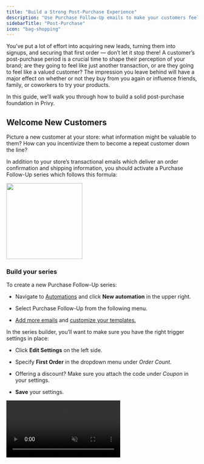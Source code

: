```yaml
---
title: "Build a Strong Post-Purchase Experience"
description: "Use Purchase Follow-Up emails to make your customers feel like more than just an order number."
sidebarTitle: "Post-Purchase"
icon: "bag-shopping"
---
```


You’ve put a lot of effort into acquiring new leads, turning them into signups, and securing that first order — don’t let it stop there! A customer’s post-purchase period is a crucial time to shape their perception of your brand; are they going to feel like just another transaction, or are they going to feel like a valued customer? The impression you leave behind will have a major effect on whether or not they buy from you again or influence friends, family, or coworkers to try your products.

In this guide, we’ll walk you through how to build a solid post-purchase foundation in Privy.

## Welcome New Customers

Picture a new customer at your store: what information might be valuable to them? How can you incentivize them to become a repeat customer down the line?

In addition to your store’s transactional emails which deliver an order confirmation and shipping information, you should activate a Purchase Follow-Up series which follows this formula:

<img height="200" src="/images/strategy-guides/pfu-first-order.png" />

### Build your series

To create a new Purchase Follow-Up series:

* Navigate to [Automations](https://dashboard.privy.com/automations) and click **New automation** in the upper right.

* Select Purchase Follow-Up from the following menu.

* [Add more emails](https://help.privy.com/docs/learn/automations/purchase-follow-up#add-remove-emails) and [customize your templates.](https://help.privy.com/docs/learn/automations/purchase-follow-up#customize-your-templates)

In the series builder, you’ll want to make sure you have the right trigger settings in place:

* Click **Edit Settings** on the left side. 

* Specify **First Order** in the dropdown menu under *Order Count.*

* Offering a discount? Make sure you attach the code under *Coupon* in your settings.

* **Save** your settings.

<video autoPlay muted loop playsInline className="first-order-pfu-setting" src="/images/strategy-guides/pfu-first-order.mp4" />

<Tip>
  Need more guidance on building a Purchase Follow-Up email? [Check out this step-by-step guide.](https://help.privy.com/docs/learn/automations/purchase-follow-up)
</Tip>

### Best Practices

When addressing your new customers, keep these best practices in mind:

1. Use specific, tailored language like “first order” and “welcome”.

2. [Personalize the subject line and/or email body](https://help.privy.com/docs/learn/content/personalization-tags#personalizing-emails)

    to include the contact’s first name.

3. Be sensitive to timing. For example, avoid offering a limited-time discount on their next order if their first order hasn’t even shipped yet.

4. Get personal — share your story so your customers know exactly who they’re supporting!

<Icon icon="sparkles" /> [Check out our Swipe File for inspiration and ideas!](https://www.swipewell.app/collections/1cf8fbd6-37b2-4809-93cb-74719b247892)

## Nurture Repeat Customers

After you’ve delivered a positive first impression after someone’s first order, it’s time to consider how you’re treating your loyal repeat customers. There’s a few different approaches you can take here:

<AccordionGroup>
  <Accordion title="Send a personal thank you note from your team or founder" defaultOpen={false}>
    Customers who invest in your brand over & over deserve some special recognition! Send over a sweet note from your team, thanking them for supporting your business + highlighting how much it means to you. Make sure you personalize your content with their first name!
  </Accordion>

  <Accordion title="Reward high value customers" defaultOpen={false}>
    You can [set a minimum order amount](https://help.privy.com/docs/learn/automations/purchase-follow-up#minimum-maximum-order-value) in your trigger settings, which can allow you to send certain content or offers to higher value customers! For example, maybe you want to send a 15% discount to a customer who spent over $100 with you.
  </Accordion>

  <Accordion title="Cross sell new products" defaultOpen={false}>
    You can restrict a Purchase Follow-Up series from triggering based on [whether or not an order contained certain product(s) or items from certain collection(s](https://help.privy.com/docs/learn/automations/purchase-follow-up#products-collections)) — with this knowledge in hand, you can use it to trigger a cross-sell email recommending products that the customer might be interested in.

    With repeat customers, you know they’ve shown consistent interest in your brand, so they’re most likely to trust your recommendations and your products.
  </Accordion>
</AccordionGroup>

### Build your series

To create a new Purchase Follow-Up series:

* Navigate to [Automations](https://dashboard.privy.com/automations) and click **New automation** in the upper right.

* Select Purchase Follow-Up from the following menu.

* [Add more emails](https://help.privy.com/docs/learn/automations/purchase-follow-up#add-remove-emails) and [customize your templates.](https://help.privy.com/docs/learn/automations/purchase-follow-up#customize-your-templates)

In the series builder, you’ll want to make sure you have the right trigger settings in place:

* Click **Edit Settings** on the left side. 

* Specify **More than one order** in the dropdown menu under *Order Count.*

* Offering a discount? Make sure you attach the code under *Coupon* in your settings.

* **Save** your settings.

<video autoPlay muted loop playsInline className="repeat-customer-pfu" src="/images/strategy-guides/pfu-repeat-buyer.mp4" />

<Tip>
  Need more guidance on building a Purchase Follow-Up email? [Check out this step-by-step guide.](https://help.privy.com/docs/learn/automations/purchase-follow-up)
</Tip>

### Best Practices

When addressing your repeat customers, keep the following best practices in mind:

1. Acknowledge their continued support of your business

2. [Personalize the subject line and/or email body](https://help.privy.com/docs/learn/content/personalization-tags#personalizing-emails)

    to include the contact’s first name.

3. Ask for feedback whenever possible!

<Icon icon="sparkles" /> [Check out our Swipe File for inspiration and ideas!](https://www.swipewell.app/collections/1cf8fbd6-37b2-4809-93cb-74719b247892)

By first providing a warm welcome to new customers and incentivizing them to become repeat buyers, then nurturing your most loyal customers, you can trust that Privy’s working in the background to secure more orders and develop stronger relationships with the people supporting your business.